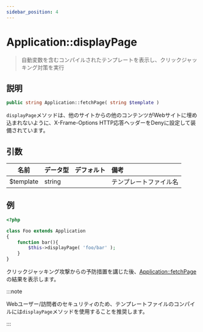```yaml
---
sidebar_position: 4
---
```


# Application::displayPage

> 自動変数を含むコンパイルされたテンプレートを表示し、クリックジャッキング対策を実行

## 説明

```php
public string Application::fetchPage( string $template )
```

`displayPage`メソッドは、他のサイトからの他のコンテンツがWebサイトに埋め込まれないように、X-Frame-Options HTTP応答ヘッダーをDenyに設定して装備されています。

## 引数

| 名前      | データ型 | デフォルト | 備考               |
| --------- | :------- | :--------- | :----------------- |
| $template | string   |            | テンプレートファイル名 |

## 例

```php title="code/application/Foo.php"
<?php

class Foo extends Application
{
    function bar(){
        $this->displayPage( 'foo/bar' );
    }
}
```

クリックジャッキング攻撃からの予防措置を講じた後、[Application::fetchPage](/docs/fegg/basic/templates/methods/fetchpage)の結果を表示します。

:::note

Webユーザー/訪問者のセキュリティのため、テンプレートファイルのコンパイルには`displayPage`メソッドを使用することを推奨します。

:::
